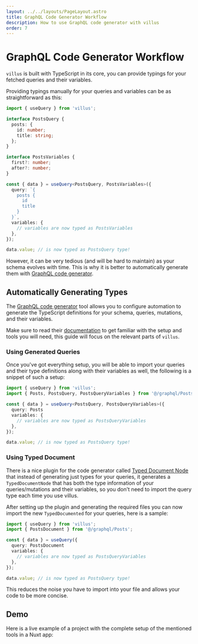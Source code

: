 ```yaml
---
layout: ../../layouts/PageLayout.astro
title: GraphQL Code Generator Workflow
description: How to use GraphQL code generator with villus
order: 7
---
```


# GraphQL Code Generator Workflow

`villus` is built with TypeScript in its core, you can provide typings for your fetched queries and their variables.

Providing typings manually for your queries and variables can be as straightforward as this:

```ts
import { useQuery } from 'villus';

interface PostsQuery {
  posts: {
    id: number;
    title: string;
  };
}

interface PostsVariables {
  first?: number;
  after?: number;
}

const { data } = useQuery<PostsQuery, PostsVariables>({
  query: `{
    posts {
      id
      title
    }
  }`,
  variables: {
    // variables are now typed as PostsVariables
  },
});

data.value; // is now typed as PostsQuery type!
```

However, it can be very tedious (and will be hard to maintain) as your schema evolves with time. This is why it is better to automatically generate them with [GraphQL code generator](https://graphql-code-generator.com/).

## Automatically Generating Types

The [GraphQL code generator](https://graphql-code-generator.com/) tool allows you to configure automation to generate the TypeScript definitions for your schema, queries, mutations, and their variables.

Make sure to read their [documentation](https://graphql-code-generator.com/docs/getting-started/index) to get familiar with the setup and tools you will need, this guide will focus on the relevant parts of `villus`.

### Using Generated Queries

Once you've got everything setup, you will be able to import your queries and their type definitions along with their variables as well, the following is a snippet of such a setup:

```ts
import { useQuery } from 'villus';
import { Posts, PostsQuery, PostsQueryVariables } from '@/graphql/Posts.gql';

const { data } = useQuery<PostsQuery, PostsQueryVariables>({
  query: Posts
  variables: {
    // variables are now typed as PostsQueryVariables
  },
});

data.value; // is now typed as PostsQuery type!
```

### Using Typed Document

There is a nice plugin for the code generator called [Typed Document Node](https://graphql-code-generator.com/docs/plugins/typed-document-node/) that instead of generating just types for your queries, it generates a `TypedDocumentNode` that has both the type information of your queries/mutations and their variables, so you don't need to import the query type each time you use villus.

After setting up the plugin and generating the required files you can now import the new `TypedDocumented` for your queries, here is a sample:

```ts
import { useQuery } from 'villus';
import { PostsDocument } from '@/graphql/Posts';

const { data } = useQuery({
  query: PostsDocument
  variables: {
    // variables are now typed as PostsQueryVariables
  },
});

data.value; // is now typed as PostsQuery type!
```

This reduces the noise you have to import into your file and allows your code to be more concise.

## Demo

Here is a live example of a project with the complete setup of the mentioned tools in a Nuxt app:


<Codesandbox title="Villus + Nuxt + TypedDocument Plugin" id="villus-nuxt-typeddocument-plugin-qewsn" />
